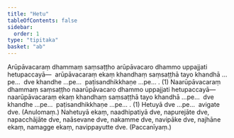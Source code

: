 ```yaml
---
title: "Hetu"
tableOfContents: false
sidebar:
  order: 1
type: "tipitaka"
basket: "ab"
---
```



<DynamicBreadcrumb />

<Division number="278">

<Paragraph number="4674">
Arūpāvacaraṃ dhammaṃ saṃsaṭṭho arūpāvacaro dhammo uppajjati hetupaccayā—  arūpāvacaraṃ ekaṃ khandhaṃ saṃsaṭṭhā tayo khandhā …pe…  dve khandhe …pe…  paṭisandhikkhaṇe …pe… . (1)
</Paragraph>

<Paragraph number="4675">
Naarūpāvacaraṃ dhammaṃ saṃsaṭṭho naarūpāvacaro dhammo uppajjati hetupaccayā—  naarūpāvacaraṃ ekaṃ khandhaṃ saṃsaṭṭhā tayo khandhā …pe…  dve khandhe …pe…  paṭisandhikkhaṇe …pe… . (1)
</Paragraph>

<Paragraph number="4676">
Hetuyā dve …pe…  avigate dve. (Anulomaṃ.)
</Paragraph>

<Paragraph number="4677">
Nahetuyā ekaṃ, naadhipatiyā dve, napurejāte dve, napacchājāte dve, naāsevane dve, nakamme dve, navipāke dve, najhāne ekaṃ, namagge ekaṃ, navippayutte dve. (Paccanīyaṃ.)
</Paragraph>
</Division>